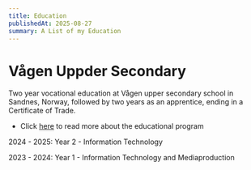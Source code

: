 ```yaml
---
title: Education
publishedAt: 2025-08-27
summary: A List of my Education
---
```

# Vågen Uppder Secondary
Two year vocational education at Vågen upper secondary school in Sandnes, Norway, followed by two years as an apprentice, ending in a Certificate of Trade.
- Click [here](https://www.vaagen.vgs.no/hovedmeny/utdanningstilbud/informasjonsteknologi-og-medieproduksjon/) to read more about the educational program

2024 - 2025: Year 2 - Information Technology

2023 - 2024: Year 1 - Information Technology and Mediaproduction